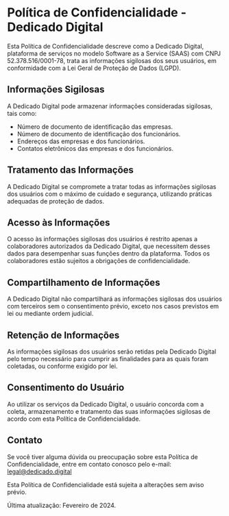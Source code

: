 # Política de Confidencialidade - Dedicado Digital

 

Esta Política de Confidencialidade descreve como a Dedicado Digital, plataforma de serviços no modelo Software as a Service (SAAS) com CNPJ 52.378.516/0001-78, trata as informações sigilosas dos seus usuários, em conformidade com a Lei Geral de Proteção de Dados (LGPD).

## Informações Sigilosas

A Dedicado Digital pode armazenar informações consideradas sigilosas, tais como:

- Número de documento de identificação das empresas.
- Número de documento de identificação dos funcionários.
- Endereços das empresas e dos funcionários.
- Contatos eletrônicos das empresas e dos funcionários.

## Tratamento das Informações

A Dedicado Digital se compromete a tratar todas as informações sigilosas dos usuários com o máximo de cuidado e segurança, utilizando práticas adequadas de proteção de dados.

## Acesso às Informações

O acesso às informações sigilosas dos usuários é restrito apenas a colaboradores autorizados da Dedicado Digital, que necessitem desses dados para desempenhar suas funções dentro da plataforma. Todos os colaboradores estão sujeitos a obrigações de confidencialidade.

## Compartilhamento de Informações

A Dedicado Digital não compartilhará as informações sigilosas dos usuários com terceiros sem o consentimento prévio, exceto nos casos previstos em lei ou mediante ordem judicial.

## Retenção de Informações

As informações sigilosas dos usuários serão retidas pela Dedicado Digital pelo tempo necessário para cumprir as finalidades para as quais foram coletadas, ou conforme exigido por lei.

## Consentimento do Usuário

Ao utilizar os serviços da Dedicado Digital, o usuário concorda com a coleta, armazenamento e tratamento das suas informações sigilosas de acordo com esta Política de Confidencialidade.

## Contato

Se você tiver alguma dúvida ou preocupação sobre esta Política de Confidencialidade, entre em contato conosco pelo e-mail: [legal@dedicado.digital]()

Esta Política de Confidencialidade está sujeita a alterações sem aviso prévio.

Última atualização: Fevereiro de 2024.